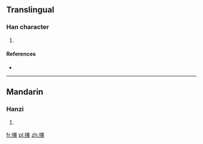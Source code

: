 ==Translingual==

===Han character===
{{Han char|rn=64|rad=手|as=12|sn=15|four=5408<sub>6</sub>|canj=手廿中金 (QTLC)|ids=⿰[[扌]][[黄]]}}

# {{defn|Han|sort=手12}}

====References====
* {{Han ref|kx=0454.200|dkj=12710|dj=0803.340|hdz=31953.080|uh=6497|ud=25751|bh=E5B2|bd=58802}}

----

==Mandarin==

===Hanzi===
{{cmn-hanzi|pin=[[chéng]] ([[cheng2]]), [[huáng]] ([[huang2]])|wg=ch'eng<sup>2</sup>, huang<sup>2</sup>}}

# {{defn|lang=cmn|sort=手12}}

[[fr:撗]]
[[pl:撗]]
[[zh:撗]]